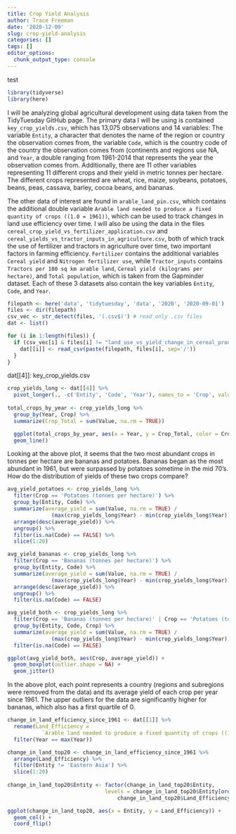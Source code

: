 ```yaml
---
title: Crop Yield Analysis
author: Trace Freeman
date: '2020-12-09'
slug: crop-yield-analysis
categories: []
tags: []
editor_options: 
  chunk_output_type: console
---
```

test
```r
library(tidyverse)
library(here)
```

I will be analyzing global agricultural development using data taken from the TidyTuesday GitHub page. The primary data I will be using is contained `key_crop_yields.csv`, which has 13,075 observations and 14 variables: The variable `Entity`, a character that denotes the name of the region or country the observation comes from, the variable `Code`, which is the country code of the country the observation comes from (continents and regions use NA, and `Year`, a double ranging from 1961-2014 that represents the year the observation comes from. Additionally, there are 11 other variables representing 11 different crops and their yield in metric tonnes per hectare. The different crops represented are wheat, rice, maize, soybeans, potatoes, beans, peas, cassava, barley, cocoa beans, and bananas. 

The other data of interest are found in `arable_land_pin.csv`,  which contains the additional double variable `Arable land needed to produce a fixed quantity of crops ((1.0 = 1961))`, which can be used to track changes in land use efficiency over time. I will also be using the data in the files `cereal_crop_yield_vs_fertilizer_application.csv` and `cereal_yields_vs_tractor_inputs_in_agriculture.csv`, both of which track the use of fertilizer and tractors in agriculture over time, two important factors in farming efficiency. `Fertilizer` contains the additional variables `Cereal yield` and `Nitrogen fertilizer use`, while `Tractor_inputs` contains `Tractors per 100 sq km arable land`, `Cereal yield (kilograms per hectare)`, and `Total population`, which is taken from the Gapminder dataset. Each of these 3 datasets also contain the key variables `Entity`, `Code`, and `Year`.

```r
filepath <- here('data', 'tidytuesday', 'data', '2020', '2020-09-01')
files <- dir(filepath)
csv_vec <- str_detect(files, '(.csv$)') # read only .csv files
dat <- list()

for (i in 1:length(files)) {
  if (csv_vec[i] & files[i] != "land_use_vs_yield_change_in_cereal_production.csv") {
    dat[[i]] <- read_csv(paste(filepath, files[i], sep='/'))
  }
}


```

dat[[4]]: key_crop_yields.csv
```r
crop_yields_long <- dat[[4]] %>%
  pivot_longer(., -c('Entity', 'Code', 'Year'), names_to = 'Crop', values_to = 'Value')
  
total_crops_by_year <- crop_yields_long %>%
  group_by(Year, Crop) %>%
  summarize(Crop_Total = sum(Value, na.rm = TRUE))

  ggplot(total_crops_by_year, aes(x = Year, y = Crop_Total, color = Crop)) +
  geom_line()
```
Looking at the above plot, it seems that the two most abundant crops in tonnes per hectare are bananas and potatoes. Bananas began as the most abundant in 1961, but were surpassed by potatoes sometime in the mid 70's. How do the distribution of yields of these two crops compare?

```r
avg_yield_potatoes <- crop_yields_long %>%
  filter(Crop == 'Potatoes (tonnes per hectare)') %>%
  group_by(Entity, Code) %>%
  summarize(average_yield = sum(Value, na.rm = TRUE) / 
              (max(crop_yields_long$Year) - min(crop_yields_long$Year))) %>%
  arrange(desc(average_yield)) %>%
  ungroup() %>%
  filter(is.na(Code) == FALSE) %>%
  slice(1:20)
```

```r
avg_yield_bananas <- crop_yields_long %>%
  filter(Crop == 'Bananas (tonnes per hectare)') %>%
  group_by(Entity, Code) %>%
  summarize(average_yield = sum(Value, na.rm = TRUE) / 
              (max(crop_yields_long$Year) - min(crop_yields_long$Year))) %>%
  arrange(desc(average_yield)) %>%
  ungroup() %>%
  filter(is.na(Code) == FALSE)
```

```r
avg_yield_both <- crop_yields_long %>%
  filter(Crop == 'Bananas (tonnes per hectare)' | Crop == 'Potatoes (tonnes per hectare)') %>%
  group_by(Entity, Code, Crop) %>%
  summarize(average_yield = sum(Value, na.rm = TRUE) / 
              (max(crop_yields_long$Year) - min(crop_yields_long$Year))) %>%
  filter(is.na(Code) == FALSE)

ggplot(avg_yield_both, aes(Crop, average_yield)) +
  geom_boxplot(outlier.shape = NA) +
  geom_jitter()
```
In the above plot, each point represents a country (regions and subregions were removed from the data) and its average yield of each crop per year since 1961. The upper outliers for the data are significantly higher for bananas, which also has a first quartile of 0.



```r
change_in_land_efficiency_since_1961 <- dat[[1]] %>%
  rename(Land_Efficiency = 
           `Arable land needed to produce a fixed quantity of crops ((1.0 = 1961))`) %>%
  filter(Year == max(Year))

change_in_land_top20 <- change_in_land_efficiency_since_1961 %>%
  arrange(Land_Efficiency) %>%
  filter(Entity != 'Eastern Asia') %>%
  slice(1:20)
  
change_in_land_top20$Entity <- factor(change_in_land_top20$Entity,
                               levels = change_in_land_top20$Entity[order(
                                   change_in_land_top20$Land_Efficiency, decreasing = TRUE)])

ggplot(change_in_land_top20, aes(x = Entity, y = Land_Efficiency)) +
  geom_col() +
  coord_flip()
```
